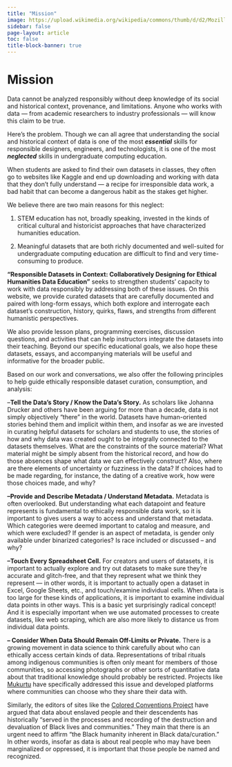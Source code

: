 ```yaml
---
title: "Mission"
image: https://upload.wikimedia.org/wikipedia/commons/thumb/d/d2/Mozilla_logo.svg/2560px-Mozilla_logo.svg.png
sidebar: false
page-layout: article
toc: false
title-block-banner: true
---
```


# Mission

Data cannot be analyzed responsibly without deep knowledge of its social and historical context, provenance, and limitations. Anyone who works with data — from academic researchers to industry professionals — will know this claim to be true.

Here's the problem. Though we can all agree that understanding the social and historical context of data is one of the most ***essential*** skills for responsible designers, engineers, and technologists, it is one of the most ***neglected*** skills in undergraduate computing education.

When students are asked to find their own datasets in classes, they often go to websites like Kaggle and end up downloading and working with data that they don’t fully understand — a recipe for irresponsible data work, a bad habit that can become a dangerous habit as the stakes get higher.

We believe there are two main reasons for this neglect:

1)  STEM education has not, broadly speaking, invested in the kinds of critical cultural and historicist approaches that have characterized humanities education.

2)  Meaningful datasets that are both richly documented and well-suited for undergraduate computing education are difficult to find and very time-consuming to produce.

**“Responsible Datasets in Context: Collaboratively Designing for Ethical Humanities Data Education”** seeks to strengthen students’ capacity to work with data responsibly by addressing both of these issues. On this website, we provide curated datasets that are carefully documented and paired with long-form essays, which both explore and interrogate each dataset’s construction, history, quirks, flaws, and strengths from different humanistic perspectives.

We also provide lesson plans, programming exercises, discussion questions, and activities that can help instructors integrate the datasets into their teaching. Beyond our specific educational goals, we also hope these datasets, essays, and accompanying materials will be useful and informative for the broader public.

Based on our work and conversations, we also offer the following principles to help guide ethically responsible dataset curation, consumption, and analysis:

–**Tell the Data’s Story / Know the Data’s Story.** As scholars like Johanna Drucker and others have been arguing for more than a decade, data is not simply objectively “there” in the world. Datasets have human-oriented stories behind them and implicit within them, and insofar as we are invested in curating helpful datasets for scholars and students to use, the stories of how and why data was created ought to be integrally connected to the datasets themselves. What are the constraints of the source material? What material might be simply absent from the historical record, and how do those absences shape what data we can effectively construct? Also, where are there elements of uncertainty or fuzziness in the data? If choices had to be made regarding, for instance, the dating of a creative work, how were those choices made, and why?

**–Provide and Describe Metadata / Understand Metadata.** Metadata is often overlooked. But understanding what each datapoint and feature represents is fundamental to ethically responsible data work, so it is important to gives users a way to access and understand that metadata. Which categories were deemed important to catalog and measure, and which were excluded? If gender is an aspect of metadata, is gender only available under binarized categories? Is race included or discussed – and why?

**–Touch Every Spreadsheet Cell.** For creators and users of datasets, it is important to actually explore and try out datasets to make sure they’re accurate and glitch-free, and that they represent what we think they represent — in other words, it is important to actually open a dataset in Excel, Google Sheets, etc., and touch/examine individual cells. When data is too large for these kinds of applications, it is important to examine individual data points in other ways. This is a basic yet surprisingly radical concept! And it is especially important when we use automated processes to create datasets, like web scraping, which are also more likely to distance us from individual data points.

**– Consider When Data Should Remain Off-Limits or Private.** There is a growing movement in data science to think carefully about who can ethically access certain kinds of data. Representations of tribal rituals among indigenous communities is often only meant for members of those communities, so accessing photographs or other sorts of quantitative data about that traditional knowledge should probably be restricted. Projects like [Mukurtu](https://mukurtu.org/) have specifically addressed this issue and developed platforms where communities can choose who they share their data with.

Similarly, the editors of sites like the [Colored Conventions Project](https://coloredconventions.org/) have argued that data about enslaved people and their descendents has historically “served in the processes and recording of the destruction and devaluation of Black lives and communities.” They main that there is an urgent need to affirm “the Black humanity inherent in Black data/curation.” In other words, insofar as data is about real people who may have been marginalized or oppressed, it is important that those people be named and recognized.